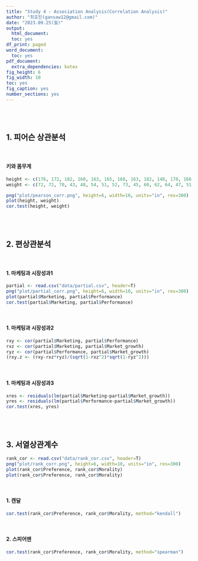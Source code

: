 ```yaml
---
title: "Study 4 - Association Analysis(Correlation Analysis)"
author: "최호진(gansaw12@gmail.com)"
date: "2023.09.25(월)"
output:
  html_document:
  toc: yes
df_print: paged
word_document:
  toc: yes
pdf_document:
  extra_dependencies: kotex
fig_height: 6
fig_width: 10
toc: yes
fig_caption: yes
number_sections: yes
---
```


<br>
<br>



## 1. 피어슨 상관분석

<br>

#### 키와 몸무게
```R
height <- c(176, 172, 182, 160, 163, 165, 168, 163, 182, 148, 170, 166, 172, 160, 163, 170, 182, 174, 164, 160, 178, 175, 173, 188, 180, 170, 168, 166, 170, 182)
weight <- c(72, 72, 70, 43, 48, 54, 51, 52, 73, 45, 60, 62, 64, 47, 51, 74, 88, 64, 56, 56, 62, 70, 73, 82, 75, 65, 56, 65, 54, 77)

png("plot/pearson_corr.png", height=6, width=10, units="in", res=300)
plot(height, weight)
cor.test(height, weight)
```

<br>
<br>

## 2. 편상관분석

<br>

#### 1. 마케팅과 시장성과1
```R
partial <- read.csv("data/partial.csv", header=T)
png("plot/partial_corr.png", height=6, width=10, units="in", res=300)
plot(partial$Marketing, partial$Performance)
cor.test(partial$Marketing, partial$Performance)
```

<br>

#### 1. 마케팅과 시장성과2
```R
rxy <- cor(partial$Marketing, partial$Performance)
rxz <- cor(partial$Marketing, partial$Market_growth)
ryz <- cor(partial$Performance, partial$Market_growth)
(rxy.z <- (rxy-rxz*ryz)/(sqrt(1-rxz^2)*sqrt(1-ryz^2)))
```

<br>

#### 1. 마케팅과 시장성과3
```R
xres <- residuals(lm(partial$Marketing~partial$Market_growth))
yres <- residuals(lm(partial$Performance~partial$Market_growth))
cor.test(xres, yres)
```

<br>
<br>

## 3. 서열상관계수

```R
rank_cor <- read.csv("data/rank_cor.csv", header=T)
png("plot/rank_corr.png", height=6, width=10, units="in", res=300)
plot(rank_cor$Preference, rank_cor$Morality)
plot(rank_cor$Preference, rank_cor$Morality)
```

<br>

#### 1. 캔달
```R
cor.test(rank_cor$Preference, rank_cor$Morality, method="kendall")
```

<br>

#### 2. 스피어맨
```R
cor.test(rank_cor$Preference, rank_cor$Morality, method="spearman")
```